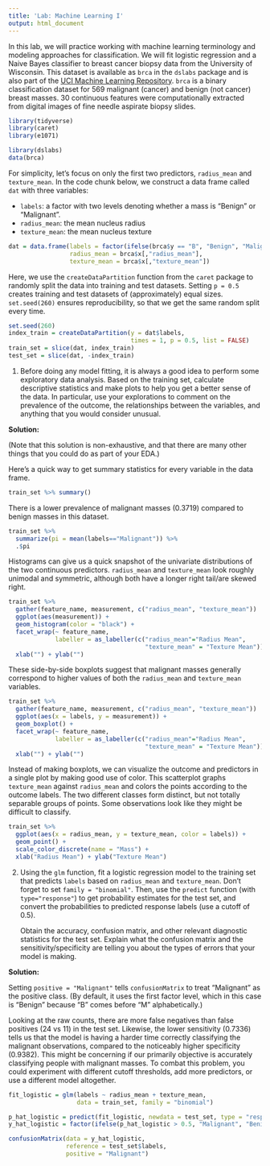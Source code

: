 ```yaml
---
title: 'Lab: Machine Learning I'
output: html_document
---
```


In this lab, we will practice working with machine learning terminology and modeling approaches for classification. We will fit logistic regression and a Naive Bayes classifier to breast cancer biopsy data from the University of Wisconsin. This dataset is available as `brca` in the `dslabs` package and is also part of the [UCI Machine Learning Repository](https://archive.ics.uci.edu/ml/datasets/Breast+Cancer+Wisconsin+(Diagnostic)). `brca` is a binary classification dataset for 569 malignant (cancer) and benign (not cancer) breast masses. 30 continuous features were computationally extracted from digital images of fine needle aspirate biopsy slides. 

```r
library(tidyverse)
library(caret)
library(e1071)

library(dslabs)
data(brca)
```

For simplicity, let's focus on only the first two predictors, `radius_mean` and `texture_mean`. In the code chunk below, we construct a data frame called `dat` with three variables: 

- `labels`: a factor with two levels denoting whether a mass is "Benign" or "Malignant". 
- `radius_mean`: the mean nucleus radius
- `texture_mean`: the mean nucleus texture

```r
dat = data.frame(labels = factor(ifelse(brca$y == "B", "Benign", "Malignant")), 
                 radius_mean = brca$x[,"radius_mean"], 
                 texture_mean = brca$x[,"texture_mean"])
```

Here, we use the `createDataPartition` function from the `caret` package to randomly split the data into training and test datasets. Setting `p = 0.5` creates training and test datasets of (approximately) equal sizes. `set.seed(260)` ensures reproducibility, so that we get the same random split every time. 

```r
set.seed(260)
index_train = createDataPartition(y = dat$labels, 
                                  times = 1, p = 0.5, list = FALSE)
train_set = slice(dat, index_train)
test_set = slice(dat, -index_train)
```


1. Before doing any model fitting, it is always a good idea to perform some exploratory data analysis. Based on the training set, calculate descriptive statistics and make plots to help you get a better sense of the data. In particular, use your explorations to comment on the prevalence of the outcome, the relationships between the variables, and anything that you would consider unusual. 

**Solution:** 

(Note that this solution is non-exhaustive, and that there are many other things that you could do as part of your EDA.) 

Here's a quick way to get summary statistics for every variable in the data frame. 

```r
train_set %>% summary()
```
There is a lower prevalence of malignant masses (0.3719) compared to benign masses in this dataset. 

```r
train_set %>% 
  summarize(pi = mean(labels=="Malignant")) %>% 
  .$pi
```

Histograms can give us a quick snapshot of the univariate distributions of the two continuous predictors. `radius_mean` and `texture_mean` look roughly unimodal and symmetric, although both have a longer right tail/are skewed right. 

```r
train_set %>% 
  gather(feature_name, measurement, c("radius_mean", "texture_mean"))  %>% 
  ggplot(aes(measurement)) + 
  geom_histogram(color = "black") + 
  facet_wrap(~ feature_name, 
             labeller = as_labeller(c("radius_mean"="Radius Mean", 
                                      "texture_mean" = "Texture Mean"))) + 
  xlab("") + ylab("")
```

These side-by-side boxplots suggest that malignant masses generally correspond to higher values of both the `radius_mean` and `texture_mean` variables. 

```r
train_set %>% 
  gather(feature_name, measurement, c("radius_mean", "texture_mean"))  %>% 
  ggplot(aes(x = labels, y = measurement)) + 
  geom_boxplot() + 
  facet_wrap(~ feature_name, 
             labeller = as_labeller(c("radius_mean"="Radius Mean", 
                                      "texture_mean" = "Texture Mean"))) + 
  xlab("") + ylab("")
```

Instead of making boxplots, we can visualize the outcome and predictors in a single plot by making good use of color. This scatterplot graphs `texture_mean` against `radius_mean` and colors the points according to the outcome labels. The two different classes form distinct, but not totally separable groups of points. Some observations look like they might be difficult to classify. 

```r
train_set %>% 
  ggplot(aes(x = radius_mean, y = texture_mean, color = labels)) + 
  geom_point() + 
  scale_color_discrete(name = "Mass") + 
  xlab("Radius Mean") + ylab("Texture Mean")
```


2. Using the `glm` function, fit a logistic regression model to the training set that predicts `labels` based on `radius_mean` and `texture_mean`. Don't forget to set `family = "binomial"`. Then, use the `predict` function (with `type="response"`) to get probability estimates for the test set, and convert the probabilities to predicted response labels (use a cutoff of 0.5). 

   Obtain the accuracy, confusion matrix, and other relevant diagnostic statistics for the test set. Explain what the confusion matrix and the sensitivity/specificity are telling you about the types of errors that your model is making. 

**Solution:** 

Setting `positive = "Malignant"` tells `confusionMatrix` to treat “Malignant” as the positive class. (By default, it uses the first factor level, which in this case is "Benign" because "B" comes before "M" alphabetically.) 

Looking at the raw counts, there are more false negatives than false positives (24 vs 11) in the test set. Likewise, the lower sensitivity (0.7336) tells us that the model is having a harder time correctly classifying the malignant observations, compared to the noticeably higher specificity (0.9382). This might be concerning if our primarily objective is accurately classifying people with malignant masses. To combat this problem, you could experiment with different cutoff thresholds, add more predictors, or use a different model altogether. 

```r
fit_logistic = glm(labels ~ radius_mean + texture_mean, 
                   data = train_set, family = "binomial")

p_hat_logistic = predict(fit_logistic, newdata = test_set, type = "response")
y_hat_logistic = factor(ifelse(p_hat_logistic > 0.5, "Malignant", "Benign"))

confusionMatrix(data = y_hat_logistic, 
                reference = test_set$labels, 
                positive = "Malignant")
```


